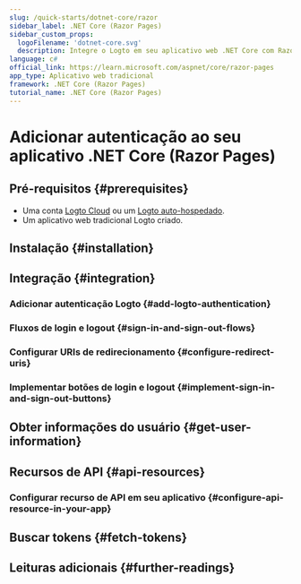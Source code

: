 ```yaml
---
slug: /quick-starts/dotnet-core/razor
sidebar_label: .NET Core (Razor Pages)
sidebar_custom_props:
  logoFilename: 'dotnet-core.svg'
  description: Integre o Logto em seu aplicativo web .NET Core com Razor Pages e modelos de visualização.
language: c#
official_link: https://learn.microsoft.com/aspnet/core/razor-pages
app_type: Aplicativo web tradicional
framework: .NET Core (Razor Pages)
tutorial_name: .NET Core (Razor Pages)
---
```




# Adicionar autenticação ao seu aplicativo .NET Core (Razor Pages)

<GuideTip />

## Pré-requisitos \{#prerequisites}

- Uma conta [Logto Cloud](https://cloud.logto.io) ou um [Logto auto-hospedado](/introduction/set-up-logto-oss).
- Um aplicativo web tradicional Logto criado.

## Instalação \{#installation}

<Installation />

## Integração \{#integration}

### Adicionar autenticação Logto \{#add-logto-authentication}

<AddAuthentication />

### Fluxos de login e logout \{#sign-in-and-sign-out-flows}

<SignInAndSignOutFlows />

### Configurar URIs de redirecionamento \{#configure-redirect-uris}

<ConfigureRedirectUris />

### Implementar botões de login e logout \{#implement-sign-in-and-sign-out-buttons}

<ImplementButtons />

<Checkpoint />

## Obter informações do usuário \{#get-user-information}

<GetUserInformation />

## Recursos de API \{#api-resources}

<ApiResourcesDescription />

### Configurar recurso de API em seu aplicativo \{#configure-api-resource-in-your-app}

<ConfigureApiResources />

## Buscar tokens \{#fetch-tokens}

<FetchTokens />

## Leituras adicionais \{#further-readings}

<FurtherReadings />
